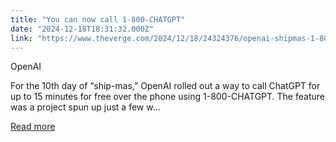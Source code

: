 ```yaml
---
title: "You can now call 1-800-CHATGPT"
date: "2024-12-18T18:31:32.000Z"
link: "https://www.theverge.com/2024/12/18/24324376/openai-shipmas-1-800-chatgpt-whatsapp"
---
```


OpenAI
    

  
For the 10th day of “ship-mas,” OpenAI rolled out a way to call ChatGPT for up to 15 minutes for free over the phone using 1-800-CHATGPT.
The feature was a project spun up just a few w...

[Read more](https://www.theverge.com/2024/12/18/24324376/openai-shipmas-1-800-chatgpt-whatsapp)
